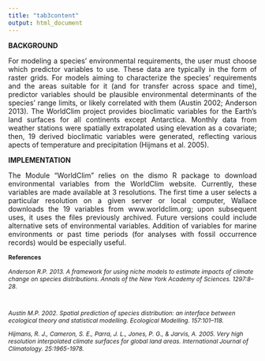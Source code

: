 ```yaml
---
title: "tab3content"
output: html_document
---
```

**BACKGROUND**
<p align="justify">
For modeling a species’ environmental requirements, the user must choose which predictor variables to use. These data are typically in the form of raster grids. For models aiming to characterize the species’ requirements and the areas suitable for it (and for transfer across space and time), predictor variables should be plausible environmental determinants of the species’ range limits, or likely correlated with them (Austin 2002; Anderson 2013). The WorldClim project provides bioclimatic variables for the Earth’s land surfaces for all continents except Antarctica. Monthly data from weather stations were spatially extrapolated using elevation as a covariate; then, 19 derived bioclimatic variables were generated, reflecting various apects of temperature and precipitation (Hijmans et al. 2005).  
</p>

**IMPLEMENTATION**
<p align="justify">
The Module “WorldClim” relies on the dismo R package to download environmental variables from the WorldClim website. Currently, these variables are made available at 3 resolutions. The first time a user selects a particular resolution on a given server or local computer, Wallace downloads the 19 variables from www.worldclim.org; upon subsequent uses, it uses the files previously archived. Future versions could include alternative sets of environmental variables. Addition of variables for marine environments or past time periods (for analyses with fossil occurrence records) would be especially useful.  
</p>

<p align="justify">
<div style="font-size:9pt;font-weight:bold">References</div><p>
<div style="font-size:9pt;font-style:italic">
Anderson R.P. 2013. A framework for using niche models to estimate impacts of climate change on species distributions. Annals of the New York Academy of Sciences. 1297:8–28.<p><br>

Austin M.P. 2002. Spatial prediction of species distribution: an interface between ecological theory and statistical modelling. Ecological Modelling. 157:101–118.<p>

Hijmans, R. J., Cameron, S. E., Parra, J. L., Jones, P. G., & Jarvis, A. 2005. Very high resolution interpolated climate surfaces for global land areas. International Journal of Climatology. 25:1965-1978.<p>

</div>
